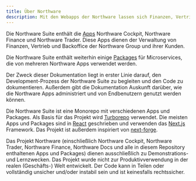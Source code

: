 ```yaml
---
title: Über Northware
description: Mit den Webapps der Northware lassen sich Finanzen, Vertrieb und Backoffice der NCS Group und ihrer Kunden verwalten.
---
```


Die Northware Suite enthält die [Apps](/apps) Northware Cockpit, Northware Finance und Northware Trader.
Diese Apps dienen der Verwaltung von Finanzen, Vertrieb und Backoffice der Northware Group und ihrer Kunden.

Die Northware Suite enthält weiterhin einige [Packages](/packages) für Microservices, die von mehreren Northware Apps verwendet werden.

Der Zweck dieser Dokumentation liegt in erster Linie darauf, den Development-Prozess der Northware Suite zu begleiten und den Code zu dokumentieren. 
Außerdem gibt die Dokumentation Auskunft darüber, wie die Northware Apps administriert und von Endbenutzern genutzt werden können.

Die Northware Suite ist eine Monorepo mit verschiedenen Apps und Packages. Als Basis für das Projekt wird [Turborepo](https://turborepo.com) verwendet.
Die meisten Apps und Packages sind in [React](https://react.dev) geschrieben und verwenden das [Next.js](https://nextjs.org) Framework.
Das Projekt ist außerdem inspiriert von [next-forge](https://next-forge.com). 

<Callout type="warning">

Das Projekt Northware (einschließlich Northware Cockpit, Northware Trader, Northware Finance, Northware Docs und alle in diesem Repository enthaltenen Apps und Packages)
 dienen ausschließlich zu Demonstrations- und Lernzwecken. Das Projekt wurde nicht zur Produktivverwendung in der realen (Geschäfts-) Welt entwickelt. 
 Der Code kann in Teilen oder vollständig unsicher und/oder instabil sein und ist keinesfalls rechtssicher.

</Callout>